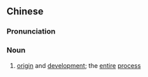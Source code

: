 {{also|来龙去脉}}
==Chinese==
{{zh-forms|s=来龙去脉}}

===Pronunciation===
{{zh-pron
|m=láilóngqù脉
|c=loi4 lung4 heoi3 mak6
|cat=noun
}}

===Noun===
{{zh-noun}}

# [[origin]] and [[development]]; the [[entire]] [[process]]